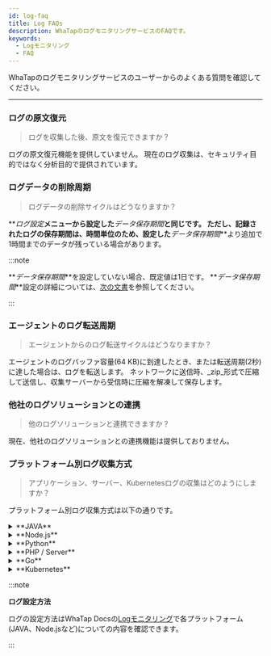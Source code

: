 ```yaml
---
id: log-faq
title: Log FAQs
description: WhaTapのログモニタリングサービスのFAQです。
keywords:
  - Logモニタリング
  - FAQ
---
```


WhaTapのログモニタリングサービスのユーザーからのよくある質問を確認してください。 

---

<div className='faqs'>

### ログの原文復元

> ログを収集した後、原文を復元できますか？

ログの原文復元機能を提供していません。 現在のログ収集は、セキュリティ目的ではなく分析目的で提供されています。

### ログデータの削除周期

> ログデータの削除サイクルはどうなりますか？

**_ログ設定_**メニューから設定した**_データ保存期間_**と同じです。 ただし、記録されたログの保存期間は、時間単位のため、設定した**_データ保存期間_**より追加で1時間までのデータが残っている場合があります。

:::note

**_データ保存期間_**を設定していない場合、既定値は1日です。 **_データ保存期間_**設定の詳細については、[次の文書](../log/log-setting#log-data-setting)を参照してください。

:::

### エージェントのログ転送周期

> エージェントからのログ転送サイクルはどうなりますか？

エージェントのログバッファ容量(64 KB)に到達したとき、または転送周期(2秒)に達した場合は、ログを転送します。 ネットワークに送信時、_zip_形式で圧縮して送信し、収集サーバーから受信時に圧縮を解凍して保存します。

### 他社のログソリューションとの連携

> 他のログソリューションと連携できますか？

現在、他社のログソリューションとの連携機能は提供しておりません。

### プラットフォーム別ログ収集方式

> アプリケーション、サーバー、Kubernetesログの収集はどのようにしますか？

プラットフォーム別ログ収集方式は以下の通りです。

<details>
<summary>**JAVA**</summary>

`log4j`、`logback`ログライブラリでロギングされるログをフックして収集します。

:::note

`logback`または`log4j`の使用時、Appenderベースのログ収集のためのオプション設定が必要になる場合があります。 詳細はWhaTap Docsの[オープンソース追跡](../java/agent-weaving#지원-오픈소스-목록)文書を参照してください。

:::

</details>

<details>
<summary>**Node.js**</summary>

Node.jsの埋め込みパッケージprocessをフッキングし`process.stdout`、`process.stderr`ログを収集します。

</details>

<details>
<summary>**Python**</summary>

`logging`、`loguru`ログライブラリでロギングされるログをフックして収集します。

</details>

<details>
<summary>**PHP / Server**</summary>

モニタリングするログファイルを指定して収集します。

</details>

<details>
<summary>**Go**</summary>

- モニタリングするログファイルを指定して収集します。

- アプリケーションの`Standard out`、`Standard error`ログを収集します。

:::note

Standard out及びerrorログ収集のために別途の設定が必要です。\
詳細はWhaTapDocsの[Goモニタリング > APIガイド](../golang/api-guide)文書を参照してください。

:::

</details>

<details>
<summary>**Kubernetes**</summary>

1. **Container StdOut**

   WhaTap Kubernetesエージェントは<strong>Containerの標準出力ログ(Container stdout/stderr)</strong>を収集します。
   そのログは、活用目的に応じて2つの方法で収集されます。

   - **ログファイルベースの収集**

       Kubernetesノードのファイルシステムに保存されているログファイルを直接読み込む方式です。\
       収集されたログは<Cmdname sid="side_log" className="uitext" /> &gt; <Cmdname sid="side_logExplorer" className="uitext" />、<Cmdname sid="side_logSearch" className="uitext" />、<Cmdname sid="side_logTail" className="uitext" />機能を通じて確認できます。

     ```ini title="와탭 에이전트 로그 파일 수집 경로"
     /var/log/pods/<namespace>_<pod-name>_<uid>/<container-name>/*.log
     ```

     ```ini title="예시"
     /var/log/pods/whatap_agent_7ddf2a4c-0877-4602-a38c-df07c4501ede/agent/0.log
     ```

       :::caution

       ログが収集されない場合は、ノードに接続して、上記のパスにログファイルが存在することを確認します。 ログ収集フィルターの詳細についてはWhaTap Docsの[Kubernetesモニタリング > ログ](../kubernetes/log#containerStdOut-로그-필터-설정)文書を参照してください。

       :::

   - **kube-apiserverベースのリアルタイム照会**

       コンテナマップで特定のコンテナをクリックすると、kubectl logsコマンドと類似した方法でKubernetes API(kube-apiserver)を呼び出して、そのコンテナログをリアルタイムで取得します。

       この方法は、コンテナの状態を迅速に確認する際に役立ちますが、検索機能や長期保存は提供しません。

     | 区分     | ログタブ                                                              | コンテナマップ > コンテナクリック     |
     | ------ | ----------------------------------------------------------------- | ---------------------- |
     | 収集方法   | ノードのファイルシステムへの直接アクセス                                              | kube-apiserver API呼び出し |
     | ログ位置   | `/var/log/pods/<namespace><pod-name><uid>/<container-name>/*.log` | kube-apiserver API呼び出し |
     | 活用     | 検索、フィルタリング、ライブテール                                                 | リアルタイム状態確認             |
     | 保存有無   | O                                                                 | X (リアルタイム照会のみ可能)       |

2. **K8s Event**

   Kubernetesイベントを収集したログでありkubectl get eventsによって確認されたログを収集します。

</details>

</div>

:::note

**ログ設定方法** 

ログの設定方法はWhaTap Docsの[Logモニタリング](../log/introduction)で各プラットフォーム(JAVA、Node.jsなど)についての内容を確認できます。

:::
